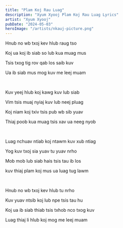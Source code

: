 ```yaml
---
title: "Plam Koj Rau Luag"
description: "Xyum Xyooj Plam Koj Rau Luag Lyrics"
artist: "Xyum Xyooj"
pubDate: "2024-05-03"
heroImage: "/artists/nkauj-picture.png"
---
```


Hnub no wb txoj kev hlub raug tso

Koj ua koj ib siab so lub kua muag mus

Tsis txog tig rov qab los saib kuv

Ua ib siab mus mog kuv me leej muam

<br />

Kuv yeej hlub koj kawg kuv lub siab

Vim tsis muaj nyiaj kuv lub neej pluag

Koj niam koj txiv tsis pub wb sib yuav

Thiaj poob kua muag tsis xav ua neeg nyob

<br />

Luag nchuav ntiab koj ntawm kuv xub ntiag

Yog kuv txoj sia yuav tu yuav nrho

Mob mob lub siab hais tsis tau ib los

kuv thiaj plam koj mus ua luag tug lawm

<br />

Hnub no wb txoj kev hlub tu nrho

Kuv yuav ntsib koj lub npe tsis tau hu

Koj ua ib siab thiab tsis txhob nco txog kuv

Luag thiaj li hlub koj mog me leej muam
